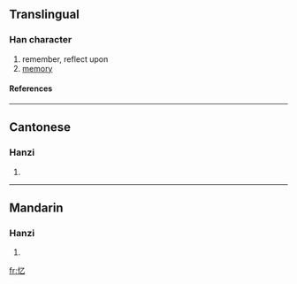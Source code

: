{{see|憶}}

==Translingual==
===Han character===
{{Han char|rn=61|rad=心|as=01|sn=4|four=|canj=心弓 (PN)}}
# remember, reflect upon
# [[memory]]
====References====
{{Han ref|kx=0375.031|hdz=42268.020|uh=5FC6|ud=24518}}
----
==Cantonese==
===Hanzi===
{{yue-hanzi|jyut=|y=yik1}}
# {{defn|Cantonese}}
----
==Mandarin==
===Hanzi===
{{cmn-hanzi|tra=憶|pin=[[yì]] ([[yi4]])|wg=i<sup>4</sup>}}
# {{defn|Mandarin}}

[[fr:忆]]